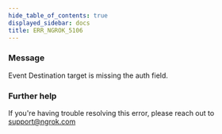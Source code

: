 ```yaml
---
hide_table_of_contents: true
displayed_sidebar: docs
title: ERR_NGROK_5106
---
```


### Message

Event Destination target is missing the auth field.

### Further help

If you're having trouble resolving this error, please reach out to [support@ngrok.com](mailto:support@ngrok.com?subject=Help%20with%20ERR_NGROK_5106)
